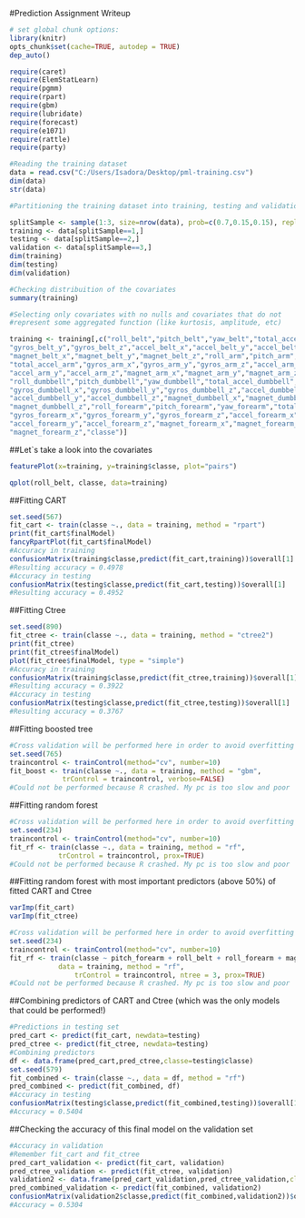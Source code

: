 
#Prediction Assignment Writeup

```{r setup, echo=FALSE}
# set global chunk options: 
library(knitr)
opts_chunk$set(cache=TRUE, autodep = TRUE)
dep_auto()
```
 

```{r}
require(caret)
require(ElemStatLearn)
require(pgmm)
require(rpart)
require(gbm)
require(lubridate)
require(forecast)
require(e1071)
require(rattle)
require(party)
```

```{r}
#Reading the training dataset
data = read.csv("C:/Users/Isadora/Desktop/pml-training.csv")
dim(data)
str(data)
```

```{r}
#Partitioning the training dataset into training, testing and validation

splitSample <- sample(1:3, size=nrow(data), prob=c(0.7,0.15,0.15), replace = TRUE)
training <- data[splitSample==1,]
testing <- data[splitSample==2,]
validation <- data[splitSample==3,]
dim(training)
dim(testing)
dim(validation)
```

```{r}
#Checking distribuition of the covariates
summary(training)
```

```{r}
#Selecting only covariates with no nulls and covariates that do not
#represent some aggregated function (like kurtosis, amplitude, etc)

training <- training[,c("roll_belt","pitch_belt","yaw_belt","total_accel_belt","gyros_belt_x",
"gyros_belt_y","gyros_belt_z","accel_belt_x","accel_belt_y","accel_belt_z",
"magnet_belt_x","magnet_belt_y","magnet_belt_z","roll_arm","pitch_arm","yaw_arm",
"total_accel_arm","gyros_arm_x","gyros_arm_y","gyros_arm_z","accel_arm_x",
"accel_arm_y","accel_arm_z","magnet_arm_x","magnet_arm_y","magnet_arm_z",
"roll_dumbbell","pitch_dumbbell","yaw_dumbbell","total_accel_dumbbell",
"gyros_dumbbell_x","gyros_dumbbell_y","gyros_dumbbell_z","accel_dumbbell_x",
"accel_dumbbell_y","accel_dumbbell_z","magnet_dumbbell_x","magnet_dumbbell_y",
"magnet_dumbbell_z","roll_forearm","pitch_forearm","yaw_forearm","total_accel_forearm",
"gyros_forearm_x","gyros_forearm_y","gyros_forearm_z","accel_forearm_x",
"accel_forearm_y","accel_forearm_z","magnet_forearm_x","magnet_forearm_y",
"magnet_forearm_z","classe")]
```
##Let`s take a look into the covariates
```r
featurePlot(x=training, y=training$classe, plot="pairs")
```

```{r}
qplot(roll_belt, classe, data=training)
```

##Fitting CART
```{r}
set.seed(567)
fit_cart <- train(classe ~., data = training, method = "rpart")
print(fit_cart$finalModel)
fancyRpartPlot(fit_cart$finalModel)
#Accuracy in training
confusionMatrix(training$classe,predict(fit_cart,training))$overall[1]
#Resulting accuracy = 0.4978
#Accuracy in testing
confusionMatrix(testing$classe,predict(fit_cart,testing))$overall[1]
#Resulting accuracy = 0.4952
```

##Fitting Ctree
```{r}
set.seed(890)
fit_ctree <- train(classe ~., data = training, method = "ctree2")
print(fit_ctree)
print(fit_ctree$finalModel)
plot(fit_ctree$finalModel, type = "simple")
#Accuracy in training
confusionMatrix(training$classe,predict(fit_ctree,training))$overall[1]
#Resulting accuracy = 0.3922
#Accuracy in testing
confusionMatrix(testing$classe,predict(fit_ctree,testing))$overall[1]
#Resulting accuracy = 0.3767
```

##Fitting boosted tree
```r
#Cross validation will be performed here in order to avoid overfitting
set.seed(765)
traincontrol <- trainControl(method="cv", number=10)
fit_boost <- train(classe ~., data = training, method = "gbm",
			 trControl = traincontrol, verbose=FALSE)
#Could not be performed because R crashed. My pc is too slow and poor
```

##Fitting random forest
```r
#Cross validation will be performed here in order to avoid overfitting
set.seed(234)
traincontrol <- trainControl(method="cv", number=10)
fit_rf <- train(classe ~., data = training, method = "rf", 
		    trControl = traincontrol, prox=TRUE)
#Could not be performed because R crashed. My pc is too slow and poor
```

##Fitting random forest with most important predictors (above 50%) of fitted CART and Ctree
```{r}
varImp(fit_cart)
varImp(fit_ctree)
```

```r
#Cross validation will be performed here in order to avoid overfitting
set.seed(234)
traincontrol <- trainControl(method="cv", number=10)
fit_rf <- train(classe ~ pitch_forearm + roll_belt + roll_forearm + magnet_dumbbell_y + accel_forearm_x + magnet_arm_x, 
			data = training, method = "rf", 
		    	trControl = traincontrol, ntree = 3, prox=TRUE)
#Could not be performed because R crashed. My pc is too slow and poor
```

##Combining predictors of CART and Ctree (which was the only models that could be performed!)
```{r}
#Predictions in testing set
pred_cart <- predict(fit_cart, newdata=testing)
pred_ctree <- predict(fit_ctree, newdata=testing)
#Combining predictors
df <- data.frame(pred_cart,pred_ctree,classe=testing$classe)
set.seed(579)
fit_combined <- train(classe ~., data = df, method = "rf")
pred_combined <- predict(fit_combined, df)
#Accuracy in testing
confusionMatrix(testing$classe,predict(fit_combined,testing))$overall[1]
#Accuracy = 0.5404
```

##Checking the accuracy of this final model on the validation set
```{r}
#Accuracy in validation
#Remember fit_cart and fit_ctree
pred_cart_validation <- predict(fit_cart, validation)
pred_ctree_validation <- predict(fit_ctree, validation)
validation2 <- data.frame(pred_cart_validation,pred_ctree_validation,classe=validation$classe)
pred_combined_validation <- predict(fit_combined, validation2)
confusionMatrix(validation2$classe,predict(fit_combined,validation2))$overall[1]
#Accuracy = 0.5304
```



